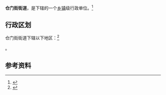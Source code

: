 {{中国乡级行政区|63/01/03/003/000}}

'''仓门街街道'''，是{{PRC admin/fullname|63/01/03/003/000|3}}下辖的一个[[乡镇|乡镇]]级行政单位。<ref>{{PRC admin/ref sgc|{{PRC admin/parent|63/01/03/003/000}}}}</ref>

== 行政区划 ==

仓门街街道下辖以下地区：<ref>{{PRC admin/ref sgc|63/01/03/003/000}}</ref>

{{PRC admin/children|63/01/03/003/000}}。

== 参考资料 ==

{{reflist}}

{{行政区划小作品}}
{{PRC admin/navcat|63/01/03/003/000}}